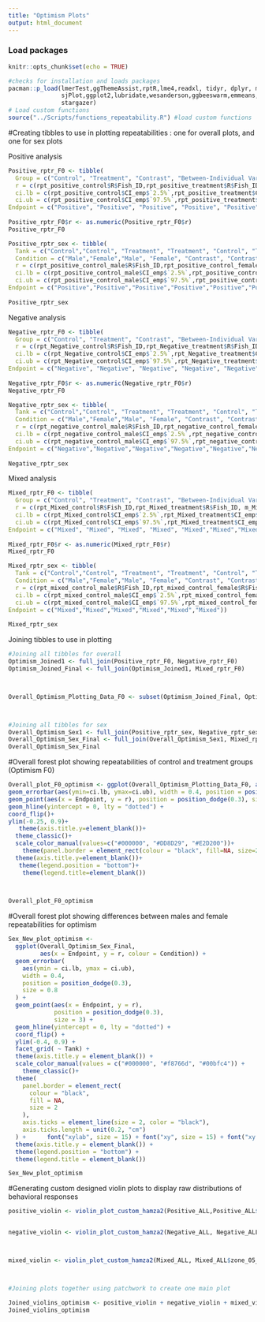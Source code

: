```yaml
---
title: "Optimism Plots"
output: html_document
---
```


### Load packages
```r
knitr::opts_chunk$set(echo = TRUE)

#checks for installation and loads packages
pacman::p_load(lmerTest,ggThemeAssist,rptR,lme4,readxl, tidyr, dplyr, magrittr, lubridate, stringr, purrr,
               sjPlot,ggplot2,lubridate,wesanderson,ggbeeswarm,emmeans,patchwork,viridis,nlme,Rmisc,ggpubr,
               stargazer)
# Load custom functions
source("../Scripts/functions_repeatability.R") #load custom functions
```

#Creating tibbles to use in plotting repeatabilities : one for overall plots, and one for sex plots

Positive analysis
```r
Positive_rptr_F0 <- tibble(
  Group = c("Control", "Treatment", "Contrast", "Between-Individual Variance (Control Group)", "Within-Individual Variance (Control Group)","Between-Individual Variance (Treatment Group)", "Within-Individual Variance (Treatment Group)"),
  r = c(rpt_positive_control$R$Fish_ID,rpt_positive_treatment$R$Fish_ID, m_positive, within_between_positive_control$R[1], within_between_positive_control$R[2],within_between_positive_treatment$R[1], within_between_positive_treatment$R[2]),
  ci.lb = c(rpt_positive_control$CI_emp$`2.5%`,rpt_positive_treatment$CI_emp$`2.5%`,-0.07, within_between_positive_control$CI_emp[1,1], within_between_positive_control$CI_emp[2,1],within_between_positive_treatment$CI_emp[1,1], within_between_positive_treatment$CI_emp[2,1]),
  ci.ub = c(rpt_positive_control$CI_emp$`97.5%`,rpt_positive_treatment$CI_emp$`97.5%`, 0.30, within_between_positive_control$CI_emp[1,2], within_between_positive_control$CI_emp[2,2],within_between_positive_treatment$CI_emp[1,2], within_between_positive_treatment$CI_emp[2,2]),
Endpoint = c("Positive", "Positive", "Positive", "Positive", "Positive","Positive","Positive"))
  
Positive_rptr_F0$r <- as.numeric(Positive_rptr_F0$r)
Positive_rptr_F0

Positive_rptr_sex <- tibble(
  Tank = c("Control","Control", "Treatment", "Treatment", "Control", "Treatment"),
  Condition = c("Male","Female","Male", "Female", "Contrast", "Contrast"),
  r = c(rpt_positive_control_male$R$Fish_ID,rpt_positive_control_female$R$Fish_ID,rpt_positive_treatment_male$R$Fish_ID,rpt_positive_treatment_female$R$Fish_ID,m_positive_control, m_positive_treatment ),
  ci.lb = c(rpt_positive_control_male$CI_emp$`2.5%`,rpt_positive_control_female$CI_emp$`2.5%`,rpt_positive_treatment_male$CI_emp$`2.5%`,rpt_positive_treatment_female$CI_emp$`2.5%`, -0.13, -0.23),
  ci.ub = c(rpt_positive_control_male$CI_emp$`97.5%`,rpt_positive_control_female$CI_emp$`97.5%`,rpt_positive_treatment_male$CI_emp$`97.5%`,rpt_positive_treatment_female$CI_emp$`97.5%`, 0.36, 0.28),
Endpoint = c("Positive","Positive","Positive","Positive","Positive","Positive"))
  
Positive_rptr_sex
```


Negative analysis
```r
Negative_rptr_F0 <- tibble(
  Group = c("Control", "Treatment", "Contrast", "Between-Individual Variance (Control Group)", "Within-Individual Variance (Control Group)","Between-Individual Variance (Treatment Group)", "Within-Individual Variance (Treatment Group)"),
  r = c(rpt_Negative_control$R$Fish_ID,rpt_Negative_treatment$R$Fish_ID, m_Negative, within_between_Negative_control$R[1], within_between_Negative_control$R[2],within_between_Negative_treatment$R[1], within_between_Negative_treatment$R[2]),
  ci.lb = c(rpt_Negative_control$CI_emp$`2.5%`,rpt_Negative_treatment$CI_emp$`2.5%`,-6.867212e-15, within_between_Negative_control$CI_emp[1,1], within_between_Negative_control$CI_emp[2,1],within_between_Negative_treatment$CI_emp[1,1], within_between_Negative_treatment$CI_emp[2,1]),
  ci.ub = c(rpt_Negative_control$CI_emp$`97.5%`,rpt_Negative_treatment$CI_emp$`97.5%`, 2.347739e-01, within_between_Negative_control$CI_emp[1,2], within_between_Negative_control$CI_emp[2,2],within_between_Negative_treatment$CI_emp[1,2], within_between_Negative_treatment$CI_emp[2,2]),
Endpoint = c("Negative", "Negative", "Negative", "Negative", "Negative","Negative","Negative"))
  
Negative_rptr_F0$r <- as.numeric(Negative_rptr_F0$r)
Negative_rptr_F0

Negative_rptr_sex <- tibble(
  Tank = c("Control","Control", "Treatment", "Treatment", "Control", "Treatment"),
  Condition = c("Male","Female","Male", "Female", "Contrast", "Contrast"),
  r = c(rpt_negative_control_male$R$Fish_ID,rpt_negative_control_female$R$Fish_ID,rpt_negative_treatment_male$R$Fish_ID,rpt_negative_treatment_female$R$Fish_ID,m_negative_control, m_negative_treatment ),
  ci.lb = c(rpt_negative_control_male$CI_emp$`2.5%`,rpt_negative_control_female$CI_emp$`2.5%`,rpt_negative_treatment_male$CI_emp$`2.5%`,rpt_negative_treatment_female$CI_emp$`2.5%`, -0.16, -0.23),
  ci.ub = c(rpt_negative_control_male$CI_emp$`97.5%`,rpt_negative_control_female$CI_emp$`97.5%`,rpt_negative_treatment_male$CI_emp$`97.5%`,rpt_negative_treatment_female$CI_emp$`97.5%`, 0.23, 0.12),
Endpoint = c("Negative","Negative","Negative","Negative","Negative","Negative"))
  
Negative_rptr_sex
```


Mixed analysis
```r
Mixed_rptr_F0 <- tibble(
  Group = c("Control", "Treatment", "Contrast", "Between-Individual Variance (Control Group)", "Within-Individual Variance (Control Group)","Between-Individual Variance (Treatment Group)", "Within-Individual Variance (Treatment Group)"),
  r = c(rpt_Mixed_control$R$Fish_ID,rpt_Mixed_treatment$R$Fish_ID, m_Mixed, within_between_Mixed_control$R[1], within_between_Mixed_control$R[2],within_between_Mixed_treatment$R[1], within_between_Mixed_treatment$R[2]),
  ci.lb = c(rpt_Mixed_control$CI_emp$`2.5%`,rpt_Mixed_treatment$CI_emp$`2.5%`,-0.14, within_between_Mixed_control$CI_emp[1,1], within_between_Mixed_control$CI_emp[2,1],within_between_Mixed_treatment$CI_emp[1,1], within_between_Mixed_treatment$CI_emp[2,1]),
  ci.ub = c(rpt_Mixed_control$CI_emp$`97.5%`,rpt_Mixed_treatment$CI_emp$`97.5%`, 0.24, within_between_Mixed_control$CI_emp[1,2], within_between_Mixed_control$CI_emp[2,2],within_between_Mixed_treatment$CI_emp[1,2], within_between_Mixed_treatment$CI_emp[2,2]),
Endpoint = c("Mixed", "Mixed", "Mixed", "Mixed", "Mixed","Mixed","Mixed"))
  
Mixed_rptr_F0$r <- as.numeric(Mixed_rptr_F0$r)
Mixed_rptr_F0

Mixed_rptr_sex <- tibble(
  Tank = c("Control","Control", "Treatment", "Treatment", "Control", "Treatment"),
  Condition = c("Male","Female","Male", "Female", "Contrast", "Contrast"),
  r = c(rpt_mixed_control_male$R$Fish_ID,rpt_mixed_control_female$R$Fish_ID,rpt_mixed_treatment_male$R$Fish_ID,rpt_mixed_treatment_female$R$Fish_ID,m_mixed_control, m_mixed_treatment ),
  ci.lb = c(rpt_mixed_control_male$CI_emp$`2.5%`,rpt_mixed_control_female$CI_emp$`2.5%`,rpt_mixed_treatment_male$CI_emp$`2.5%`,rpt_mixed_treatment_female$CI_emp$`2.5%`, -0.30, -0.23),
  ci.ub = c(rpt_mixed_control_male$CI_emp$`97.5%`,rpt_mixed_control_female$CI_emp$`97.5%`,rpt_mixed_treatment_male$CI_emp$`97.5%`,rpt_mixed_treatment_female$CI_emp$`97.5%`, 0.28, 0.30),
Endpoint = c("Mixed","Mixed","Mixed","Mixed","Mixed","Mixed"))
  
Mixed_rptr_sex
```

Joining tibbles to use in plotting 
```r

#Joining all tibbles for overall
Optimism_Joined1 <- full_join(Positive_rptr_F0, Negative_rptr_F0)
Optimism_Joined_Final <- full_join(Optimism_Joined1, Mixed_rptr_F0)



Overall_Optimism_Plotting_Data_F0 <- subset(Optimism_Joined_Final, Optimism_Joined_Final$Group %in% c("Treatment","Control","Contrast")) #Will be used for plotting just the overall repeatabilites 



#Joining all tibbles for sex
Overall_Optimism_Sex1 <- full_join(Positive_rptr_sex, Negative_rptr_sex)
Overall_Optimism_Sex_Final <- full_join(Overall_Optimism_Sex1, Mixed_rptr_sex)
Overall_Optimism_Sex_Final


```

#Overall forest plot showing repeatabilities of control and treatment groups (Optimism F0)
```r

Overall_plot_F0_optimism <- ggplot(Overall_Optimism_Plotting_Data_F0, aes(x=Endpoint, y=r, colour=Group)) +
geom_errorbar(aes(ymin=ci.lb, ymax=ci.ub), width = 0.4, position = position_dodge(0.3), size=0.8) +
geom_point(aes(x = Endpoint, y = r), position = position_dodge(0.3), size=3)+
geom_hline(yintercept = 0, lty = "dotted") +
coord_flip()+
ylim(-0.25, 0.9)+
   theme(axis.title.y=element_blank())+
  theme_classic()+
  scale_color_manual(values=c("#000000", "#DD8D29", "#E2D200"))+
    theme(panel.border = element_rect(colour = "black", fill=NA, size=2),axis.ticks = element_line(size=2,color="black"),axis.ticks.length=unit(0.2,"cm"))+      font("xylab",size=15)+font("xy",size=15)+font("xy.text", size = 15) +
  theme(axis.title.y=element_blank())+
   theme(legend.position = "bottom")+
    theme(legend.title=element_blank())
 


Overall_plot_F0_optimism
```

#Overall forest plot showing differences between males and female repeatabilities for optimism 
```r
Sex_New_plot_optimism <-
  ggplot(Overall_Optimism_Sex_Final,
         aes(x = Endpoint, y = r, colour = Condition)) +
  geom_errorbar(
    aes(ymin = ci.lb, ymax = ci.ub),
    width = 0.4,
    position = position_dodge(0.3),
    size = 0.8
  ) +
  geom_point(aes(x = Endpoint, y = r),
             position = position_dodge(0.3),
             size = 3) +
  geom_hline(yintercept = 0, lty = "dotted") +
  coord_flip() +
  ylim(-0.4, 0.9) +
  facet_grid( ~ Tank) +
  theme(axis.title.y = element_blank()) +
  scale_color_manual(values = c("#000000", "#f8766d", "#00bfc4")) +
    theme_classic()+
  theme(
    panel.border = element_rect(
      colour = "black",
      fill = NA,
      size = 2
    ),
    axis.ticks = element_line(size = 2, color = "black"),
    axis.ticks.length = unit(0.2, "cm")
  ) +      font("xylab", size = 15) + font("xy", size = 15) + font("xy.text", size = 15) +
  theme(axis.title.y = element_blank()) +
  theme(legend.position = "bottom") +
  theme(legend.title = element_blank())

Sex_New_plot_optimism

```


#Generating custom designed violin plots to display raw distributions of behavioral responses
```r


positive_violin <- violin_plot_custom_hamza2(Positive_ALL,Positive_ALL$zone_05_dur,"Time spent near positive stimulus", "Seconds")


negative_violin <- violin_plot_custom_hamza2(Negative_ALL, Negative_ALL$zone_05_dur, "Time spent near negative stimulus", "Seconds")



mixed_violin <- violin_plot_custom_hamza2(Mixed_ALL, Mixed_ALL$zone_05_dur, "Time spent near mixed stimulus", "Seconds")



#Joining plots together using patchwork to create one main plot

Joined_violins_optimism <- positive_violin + negative_violin + mixed_violin + plot_layout(ncol = 2, nrow=2)
Joined_violins_optimism
```


